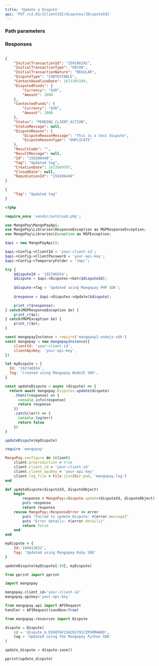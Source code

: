 ```yaml
---
title: 'Update a Dispute'  
api: 'PUT /v2.01/{ClientId}/disputes/{DisputeId}'  
---
```


  

### Path parameters  

<DisputeId />  

### Responses  

<AccordionGroup><Accordion title="200">  

<InitialTransactionIdResponse />  

<InitialTransactionTypeResponse />  

<InitialTransactionNatureResponse />  

<DisputeTypeResponse />  

<ContestDeadlineDateResponse />  

<DisputedFundsResponse />  

<ContestedFundsResponse />  

<Status3Response />  

<StatusMessageResponse />  

<DisputeReasonResponse />  

<ResultCode1Response />  

<ResultMessageResponse />  

<IdResponse />  

<Tag2Response />  

<CreationDateResponse />  

<ClosedDateResponse />  

<RepudiationIdResponse /></Accordion></AccordionGroup>  

<ResponseExample>  

```json 200  

{
    "InitialTransactionId": "159196292",
    "InitialTransactionType": "PAYIN",
    "InitialTransactionNature": "REGULAR",
    "DisputeType": "CONTESTABLE",
    "ContestDeadlineDate": 1673395199,
    "DisputedFunds": {
        "Currency": "EUR",
        "Amount": 2000
    },
    "ContestedFunds": {
        "Currency": "EUR",
        "Amount": 2000
    },
    "Status": "PENDING_CLIENT_ACTION",
    "StatusMessage": null,
    "DisputeReason": {
        "DisputeReasonMessage": "This is a test dispute",
        "DisputeReasonType": "DUPLICATE"
    },
    "ResultCode": "",
    "ResultMessage": null,
    "Id": "159206448",
    "Tag": "Updated tag",
    "CreationDate": 1672669787,
    "ClosedDate": null,
    "RepudiationId": "159206449"
}  
 ```  

</ResponseExample>  

<RequestExample>  
  
```json REST  
{
    "Tag": "Updated tag"
}  
```  

  
```php PHP  
<?php 

require_once 'vendor/autoload.php';

use MangoPay\MangoPayApi;
use MangoPay\Libraries\ResponseException as MGPResponseException;
use MangoPay\Libraries\Exception as MGPException;

$api = new MangoPayApi();

$api->Config->ClientId = 'your-client-id';
$api->Config->ClientPassword = 'your-api-key';
$api->Config->TemporaryFolder = 'tmp/';

try {
    $disputeId = '192746554';
    $dispute = $api->Disputes->Get($disputeId);
    
    $dispute->Tag = 'Updated using Mangopay PHP SDK';
    
    $response = $api->Disputes->Update($dispute);

    print_r($response);
} catch(MGPResponseException $e) {
    print_r($e);
} catch(MGPException $e) {
    print_r($e);
}  
```  

  
```javascript NodeJS  
const mangopayInstance = require('mangopay2-nodejs-sdk')
const mangopay = new mangopayInstance({
    clientId: 'your-client-id',
    clientApiKey: 'your-api-key',
})

let myDispute = {
  Id: '192746554',
  Tag: 'Created using Mangopay NodeJS SDK',
}

const updateDispute = async (dispute) => {
  return await mangopay.Disputes.update(dispute)
    .then((response) => {
      console.info(response)
      return response
    })
    .catch((err) => {
      console.log(err)
      return false
    })
}

updateDispute(myDispute)  
```  

  
```ruby Ruby  
require 'mangopay'

MangoPay.configure do |client|
    client.preproduction = true
    client.client_id = 'your-client-id'
    client.client_apiKey = 'your-api-key'
    client.log_file = File.join(Dir.pwd, 'mangopay.log')
end

def updateDispute(disputeId, disputeObject)
    begin
        response = MangoPay::Dispute.update(disputeId, disputeObject)
        puts response
        return response
    rescue MangoPay::ResponseError => error
        puts "Failed to update Dispute: #{error.message}"
        puts "Error details: #{error.details}"
        return false
    end
end

myDispute = {
    Id:'194413022',
    Tag: 'Updated using Mangopay Ruby SDK'
}

updateDispute(myDispute[:Id], myDispute)  
```  

  
```python Python  
from pprint import pprint

import mangopay

mangopay.client_id='your-client-id'
mangopay.apikey='your-api-key'

from mangopay.api import APIRequest
handler = APIRequest(sandbox=True)

from mangopay.resources import Dispute

dispute = Dispute(
    id = 'dispute_m_01HQT6F2162Q1791CZR5RM4WSD',
    tag = 'Updated using the Mangopay Python SDK'
)

update_dispute = dispute.save()

pprint(update_dispute)  
```  

  
</RequestExample>